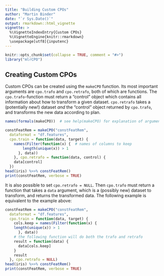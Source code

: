 ```yaml
---
title: "Building Custom CPOs"
author: "Martin Binder"
date: "`r Sys.Date()`"
output: rmarkdown::html_vignette
vignette: >
  %\VignetteIndexEntry{Custom CPOs}
  %\VignetteEngine{knitr::rmarkdown}
  \usepackage[utf8]{inputenc}
---
```



```r
knitr::opts_chunk$set(collapse = TRUE, comment = "#>")
library("mlrCPO")
```


## Creating Custom CPOs
Custom CPOs can be created using the `makeCPO` function. Its most important arguments are `cpo.trafo` and `cpo.retrafo`, both of which are functions. The `cpo.trafo`-function must return a "control" object which contains all information about how to transform a given dataset. `cpo.retrafo` takes a (potentially new!) dataset *and* the "control" object returned by `cpo.trafo`, and transforms the new data according to plan.
```r
names(formals(makeCPO))  # see help(makeCPO) for explanation of arguments
```

```r
constFeatRem = makeCPO("constFeatRem",
  dataformat = "df.features",
  cpo.train = function(data, target) {
    names(Filter(function(x) {  # names of columns to keep
        length(unique(x)) > 1
      }, data))
    }, cpo.retrafo = function(data, control) {
    data[control]
  })
head(iris) %>>% constFeatRem()
print(constFeatRem, verbose = TRUE)
```

It is also possible to set `cpo.retrafo = NULL`. Then `cpo.trafo` must return a function that takes a `data` argument, which is a (possibly new) dataset to transform, and returns the transformed data. The following example is equivalent to the example above:
```r
constFeatRem = makeCPO("constFeatRem",
  dataformat = "df.features",
  cpo.train = function(data, target) {
    cols.keep = names(Filter(function(x) {
    length(unique(x)) > 1
      }, data))
    # the following function will do both the trafo and retrafo
    result = function(data) {
      data[cols.keep]
    }
    result
  }, cpo.retrafo = NULL)
head(iris) %>>% constFeatRem()
print(constFeatRem, verbose = TRUE)
```
